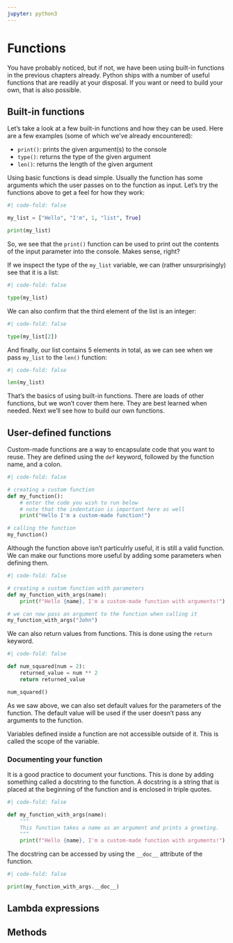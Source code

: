 ```yaml
---
jupyter: python3
---
```


# Functions

You have probably noticed, but if not, we have been using built-in functions in the previous chapters already. Python ships with a number of useful functions that are readily at your disposal. If you want or need to build your own, that is also possible. 

## Built-in functions

Let's take a look at a few built-in functions and how they can be used. Here are a few examples (some of which we've already encountered):

- `print()`: prints the given argument(s) to the console
- `type()`: returns the type of the given argument
- `len()`: returns the length of the given argument

Using basic functions is dead simple. Usually the function has some arguments which the user passes on to the function as input. Let's try the functions above to get a feel for how they work:

```python
#| code-fold: false

my_list = ["Hello", "I'm", 1, "list", True]

print(my_list)
```

So, we see that the `print()` function can be used to print out the contents of the input parameter into the console. Makes sense, right?

If we inspect the type of the `my_list` variable, we can (rather unsurprisingly) see that it is a list:

```python
#| code-fold: false

type(my_list)
```

We can also confirm that the third element of the list is an integer:

```python
#| code-fold: false

type(my_list[2])
```

And finally, our list contains 5 elements in total, as we can see when we pass `my_list` to the `len()` function:

```python
#| code-fold: false

len(my_list)
```

That's the basics of using built-in functions. There are loads of other functions, but we won't cover them here. They are best learned when needed. Next we'll see how to build our own functions.

## User-defined functions

Custom-made functions are a way to encapsulate code that you want to reuse. They are defined using the `def` keyword, followed by the function name, and a colon. 

```python
#| code-fold: false

# creating a custom function
def my_function():
    # enter the code you wish to run below
    # note that the indentation is important here as well
    print("Hello I'm a custom-made function!")

# calling the function
my_function()
```

Although the function above isn't particulrly useful, it is still a valid function. We can make our functions more useful by adding some parameters when defining them.

```python
#| code-fold: false

# creating a custom function with parameters
def my_function_with_args(name):
    print(f"Hello {name}, I'm a custom-made function with arguments!")

# we can now pass an argument to the function when calling it
my_function_with_args("John")
```

We can also return values from functions. This is done using the `return` keyword.

```python
#| code-fold: false

def num_squared(num = 2):
    returned_value = num ** 2
    return returned_value

num_squared()
```	

As we saw above, we can also set default values for the parameters of the function. The default value will be used if the user doesn't pass any arguments to the function.

:::{.callout-note}
Variables defined inside a function are not accessible outside of it. This is called the scope of the variable.
:::

### Documenting your function

It is a good practice to document your functions. This is done by adding something called a docstring to the function. A docstring is a string that is placed at the beginning of the function and is enclosed in triple quotes.

```python
#| code-fold: false

def my_function_with_args(name):
    """
    This function takes a name as an argument and prints a greeting.
    """
    print(f"Hello {name}, I'm a custom-made function with arguments!")

```	

The docstring can be accessed by using the `__doc__` attribute of the function.

```python
#| code-fold: false

print(my_function_with_args.__doc__)
```

## Lambda expressions

## Methods